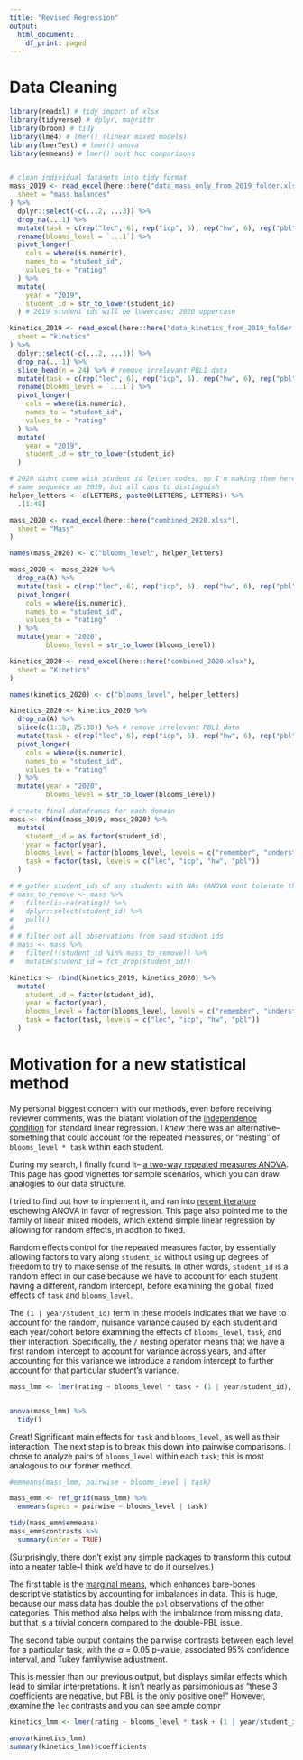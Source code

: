 ```yaml
---
title: "Revised Regression"
output:
  html_document:
    df_print: paged
---
```


# Data Cleaning

```r
library(readxl) # tidy import of xlsx
library(tidyverse) # dplyr, magrittr
library(broom) # tidy
library(lme4) # lmer() (linear mixed models)
library(lmerTest) # lmer() anova
library(emmeans) # lmer() post hoc comparisons


# clean individual datasets into tidy format
mass_2019 <- read_excel(here::here("data_mass_only_from_2019_folder.xlsx"),
  sheet = "mass balances"
) %>%
  dplyr::select(-c(...2, ...3)) %>%
  drop_na(...1) %>%
  mutate(task = c(rep("lec", 6), rep("icp", 6), rep("hw", 6), rep("pbl", 12))) %>%
  rename(blooms_level = `...1`) %>%
  pivot_longer(
    cols = where(is.numeric),
    names_to = "student_id",
    values_to = "rating"
  ) %>%
  mutate(
    year = "2019",
    student_id = str_to_lower(student_id)
  ) # 2019 student ids will be lowercase; 2020 uppercase

kinetics_2019 <- read_excel(here::here("data_kinetics_from_2019_folder.xlsx"),
  sheet = "kinetics"
) %>%
  dplyr::select(-c(...2, ...3)) %>%
  drop_na(...1) %>%
  slice_head(n = 24) %>% # remove irrelevant PBL1 data
  mutate(task = c(rep("lec", 6), rep("icp", 6), rep("hw", 6), rep("pbl", 6))) %>%
  rename(blooms_level = `...1`) %>%
  pivot_longer(
    cols = where(is.numeric),
    names_to = "student_id",
    values_to = "rating"
  ) %>%
  mutate(
    year = "2019",
    student_id = str_to_lower(student_id)
  )

# 2020 didnt come with student id letter codes, so I'm making them here
# same sequence as 2019, but all caps to distinguish
helper_letters <- c(LETTERS, paste0(LETTERS, LETTERS)) %>%
  .[1:48]

mass_2020 <- read_excel(here::here("combined_2020.xlsx"),
  sheet = "Mass"
)

names(mass_2020) <- c("blooms_level", helper_letters)

mass_2020 <- mass_2020 %>%
  drop_na(A) %>%
  mutate(task = c(rep("lec", 6), rep("icp", 6), rep("hw", 6), rep("pbl", 12))) %>%
  pivot_longer(
    cols = where(is.numeric),
    names_to = "student_id",
    values_to = "rating"
  ) %>%
  mutate(year = "2020",
         blooms_level = str_to_lower(blooms_level))

kinetics_2020 <- read_excel(here::here("combined_2020.xlsx"),
  sheet = "Kinetics"
)

names(kinetics_2020) <- c("blooms_level", helper_letters)

kinetics_2020 <- kinetics_2020 %>%
  drop_na(A) %>%
  slice(c(1:18, 25:30)) %>% # remove irrelevant PBL1 data
  mutate(task = c(rep("lec", 6), rep("icp", 6), rep("hw", 6), rep("pbl", 6))) %>%
  pivot_longer(
    cols = where(is.numeric),
    names_to = "student_id",
    values_to = "rating"
  ) %>%
  mutate(year = "2020",
         blooms_level = str_to_lower(blooms_level))

```

```r
# create final dataframes for each domain
mass <- rbind(mass_2019, mass_2020) %>%
  mutate(
    student_id = as.factor(student_id),
    year = factor(year),
    blooms_level = factor(blooms_level, levels = c("remember", "understand", "analyze", "apply", "evaluate", "create")),
    task = factor(task, levels = c("lec", "icp", "hw", "pbl"))
  )

# # gather student_ids of any students with NAs (ANOVA wont tolerate this).
# mass_to_remove <- mass %>%
#   filter(is.na(rating)) %>%
#   dplyr::select(student_id) %>%
#   pull()
# 
# # filter out all observations from said student ids
# mass <- mass %>%
#   filter(!(student_id %in% mass_to_remove)) %>%
#   mutate(student_id = fct_drop(student_id))

kinetics <- rbind(kinetics_2019, kinetics_2020) %>%
  mutate(
    student_id = factor(student_id),
    year = factor(year),
    blooms_level = factor(blooms_level, levels = c("remember", "understand", "analyze", "apply", "evaluate", "create")),
    task = factor(task, levels = c("lec", "icp", "hw", "pbl"))
  )
```

# Motivation for a new statistical method

My personal biggest concern with our methods, even before receiving reviewer comments, was the blatant violation of the [independence condition](https://statistics.laerd.com/spss-tutorials/multiple-regression-using-spss-statistics.php) for standard linear regression. I *knew* there was an alternative--something that could account for the repeated measures, or "nesting" of `blooms_level * task` within each student.

During my search, I finally found it-- [a two-way repeated measures ANOVA](https://statistics.laerd.com/spss-tutorials/two-way-repeated-measures-anova-using-spss-statistics.php). This page has good vignettes for sample scenarios, which you can draw analogies to our data structure.

I tried to find out how to implement it, and ran into [recent literature](https://www.r-bloggers.com/2018/04/how-to-do-repeated-measures-anovas-in-r/) eschewing ANOVA in favor of regression. This page also pointed me to the family of linear mixed models, which extend simple linear regression by allowing for random effects, in addtion to fixed.

Random effects control for the repeated measures factor, by essentially allowing factors to vary along `student_id` without using up degrees of freedom to try to make sense of the results. In other words, `student_id` is a random effect in our case because we have to account for each student having a different, random intercept, before examining the global, fixed effects of `task` and `blooms_level`.

The `(1 | year/student_id)` term in these models indicates that we have to account for the random, nuisance variance caused by each student and each year/cohort before examining the effects of `blooms_level`, `task`, and their interaction. Specifically, the `/` nesting operator means that we have a first random intercept to account for variance across years, and after accounting for this variance we introduce a random intercept to further account for that particular student's variance.


```r
mass_lmm <- lmer(rating ~ blooms_level * task + (1 | year/student_id), data = mass)


anova(mass_lmm) %>%
  tidy()
```

Great! Significant main effects for `task` and `blooms_level`, as well as their interaction. The next step is to break this down into pairwise comparisons. I chose to analyze pairs of `blooms_level` within each `task`; this is most analogous to our former method.

``` r
#emmeans(mass_lmm, pairwise ~ blooms_level | task)

mass_emm <- ref_grid(mass_lmm) %>%
  emmeans(specs = pairwise ~ blooms_level | task)

tidy(mass_emm$emmeans)
mass_emm$contrasts %>%
  summary(infer = TRUE)
```

(Surprisingly, there don't exist any simple packages to transform this output into a neater table--I think we'd have to do it ourselves.)

The first table is the [marginal means](https://www.theanalysisfactor.com/why-report-estimated-marginal-means-in-spss-glm/), which enhances bare-bones descriptive statistics by accounting for imbalances in data. This is huge, because our mass data has double the `pbl` observations of the other categories. This method also helps with the imbalance from missing data, but that is a trivial concern compared to the double-PBL issue.

The second table output contains the pairwise contrasts between each level for a particular task, with the $\alpha$ = 0.05 p-value, associated 95% confidence interval, and Tukey familywise adjustment.

This is messier than our previous output, but displays similar effects which lead to similar interpretations. It isn't nearly as parsimonious as "these 3 coefficients are negative, but PBL is the only positive one!" However, examine the `lec` contrasts and you can see ample compr


```r
kinetics_lmm <- lmer(rating ~ blooms_level * task + (1 | year/student_id), data = kinetics)

anova(kinetics_lmm)
summary(kinetics_lmm)$coefficients
```